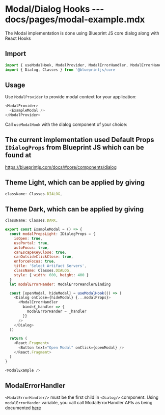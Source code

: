 # Modal/Dialog Hooks --- docs/pages/modal-example.mdx

The Modal implementation is done using Blueprint JS core dialog along with React Hooks

## Import

```js
import { useModalHook, ModalProvider, ModalErrorHandler, ModalErrorHandlerBinding } from '@harness/uicore'
import { Dialog, Classes } from '@blueprintjs/core
```

## Usage

Use `ModalProvider` to provide modal context for your application:

```js
<ModalProvider>
  <ExampleModal />
</ModalProvider>
```

Call `useModalHook` with the dialog component of your choice:

## The current implementation used Default Props `IDialogProps` from Blueprint JS which can be found at

https://blueprintjs.com/docs/#core/components/dialog

## Theme Light, which can be applied by giving

```js
className: Classes.DIALOG,
```

## Theme Dark, which can be applied by giving

```js
className: Classes.DARK,
```

```js
export const ExampleModal = () => {
  const modalPropsLight: IDialogProps = {
    isOpen: true,
    usePortal: true,
    autoFocus: true,
    canEscapeKeyClose: true,
    canOutsideClickClose: true,
    enforceFocus: true,
    title: 'Select Artifact Servers',
    className: Classes.DIALOG,
    style: { width: 600, height: 400 }
  }
  let modalErrorHander: ModalErrorHandlerBinding

  const [openModal, hideModal] = useModalHook(() => (
    <Dialog onClose={hideModal} {...modalProps}>
      <ModalErrorHandler
        bind={_handler => {
          modalErrorHander = _handler
        }}
      />
    </Dialog>
  ))

  return (
    <React.Fragment>
      <Button text="Open Modal" onClick={openModal} />
    </React.Fragment>
  )
}
```

```js live=true
<ModalExample />
```

## ModalErrorHandler

`<ModalErrorHandler/>` must be the first child in `<Dialog/>` component. Using `modalErrorHander` variable, you call call ModalErrorHandler APIs as being documented [here](https://harness.atlassian.net/wiki/spaces/CDNG/pages/736298085/Next+Gen+APIs+specification)
